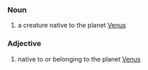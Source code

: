 ===Noun===
#a creature native to the planet [[Venus]]
===Adjective===
#native to or belonging to the planet [[Venus]]